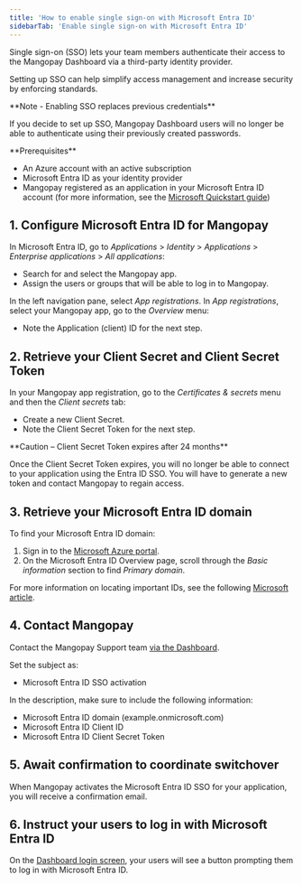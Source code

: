 ```yaml
---
title: 'How to enable single sign-on with Microsoft Entra ID'
sidebarTab: 'Enable single sign-on with Microsoft Entra ID'
---
```

Single sign-on (SSO) lets your team members authenticate their access to the Mangopay Dashboard via a third-party identity provider.

Setting up SSO can help simplify access management and increase security by enforcing standards.

<Note>  
**Note - Enabling SSO replaces previous credentials** 
  
If you decide to set up SSO, Mangopay Dashboard users will no longer be able to authenticate using their previously created passwords.  
</Note>  

<Info>
**Prerequisites**

- An Azure account with an active subscription
- Microsoft Entra ID as your identity provider
- Mangopay registered as an application in your Microsoft Entra ID account (for more information, see the [Microsoft Quickstart guide](https://learn.microsoft.com/en-us/entra/identity-platform/quickstart-register-app))
</Info>

## 1. Configure Microsoft Entra ID for Mangopay

In Microsoft Entra ID, go to _Applications_ > _Identity_ > _Applications_ > _Enterprise applications_ > _All applications_:

- Search for and select the Mangopay app.
- Assign the users or groups that will be able to log in to Mangopay.

In the left navigation pane, select _App registrations_. In _App registrations_, select your Mangopay app, go to the _Overview_ menu:

- Note the Application (client) ID for the next step.


## 2. Retrieve your Client Secret and Client Secret Token

In your Mangopay app registration, go to the _Certificates & secrets_ menu and then the _Client secrets_ tab:

- Create a new Client Secret.
- Note the Client Secret Token for the next step.

<Warning>
**Caution – Client Secret Token expires after 24 months**

Once the Client Secret Token expires, you will no longer be able to connect to your application using the Entra ID SSO. You will have to generate a new token and contact Mangopay to regain access.
</Warning>

## 3. Retrieve your Microsoft Entra ID domain 

To find your Microsoft Entra ID domain: 

1. Sign in to the [Microsoft Azure portal](https://login.microsoftonline.com/organizations/oauth2/v2.0/authorize?redirect_uri=https%3A%2F%2Fportal.azure.com%2Fsignin%2Findex%2F&response_type=code%20id_token&scope=https%3A%2F%2Fmanagement.core.windows.net%2F%2Fuser_impersonation%20openid%20email%20profile&state=OpenIdConnect.AuthenticationProperties%3DMmB0StiVQxOsIcsJD8MU63bZW4DzMl1YB9IjSqD0yEjFbkdRaLEd1_duEeArcO4FrJEzLUGr3p1FBJ75VdWrKp9eLPsuRuCYqigis8r8XW2r7Yxa9DDon3lu7LZ0ll44XjPAysr66hkf1qjcSL5xxtocz2M8vb9V66_3IoS1oPBh8mcNT-WL816UfTlbOZdZJ2puV6hWg3BQrT0tyuZ_sBS9otVhq6k34kwDCJ3HNQDOhxmDmn9xr6oZSk3RwA4RR3zCKZ8-jfC6qf_XRlnkFE1ugJ7Y8yuaGoY_sAlbAFXPk66drCzM1GZ9783F8Asl3iDBN7OnQ8y1GCF_neyI3qEuGNSaOQErnHUweQlieJYY3MKNFT-gjbw7k_dT6S0s3tgVAjQN5SY_03mQOVBmOd74lDPN7vmmeKL60pkfkyHq-UuLCeBo-eZrDsJNQASTTrHp29v2-G3MRgMj4FHfRoe6VMWSd_DEGHbhnIqenLdyIPNN9olFZtT1eelyWB00&response_mode=form_post&nonce=638409102344571996.Nzc1MGYyNDgtMmNlYS00ZTBiLThlYzAtODFhMzE5ZmYxNzI3OGQ5YmFjZmUtYjRjNC00Mjc2LTk4NTEtZWNhNjc3MTVjNWZk&client_id=c44b4083-3bb0-49c1-b47d-974e53cbdf3c&site_id=501430&client-request-id=f92a7eaf-8892-4b96-8bc7-aade6f697965&x-client-SKU=ID_NET472&x-client-ver=6.30.1.0&sso_reload=true).
2. On the Microsoft Entra ID Overview page, scroll through the _Basic information_ section to find _Primary domain_.

For more information on locating important IDs, see the following [Microsoft article](https://learn.microsoft.com/en-us/partner-center/find-ids-and-domain-names#find-the-microsoft-entra-tenant-id-and-primary-domain-name). 

## 4. Contact Mangopay

Contact the Mangopay Support team <a href="https://hub.mangopay.com" target="_blank">via the Dashboard</a>.

Set the subject as:

- Microsoft Entra ID SSO activation

In the description, make sure to include the following information:

- Microsoft Entra ID domain (example.onmicrosoft.com)
- Microsoft Entra ID Client ID
- Microsoft Entra ID Client Secret Token

## 5. Await confirmation to coordinate switchover

When Mangopay activates the Microsoft Entra ID SSO for your application, you will receive a confirmation email.

## 6. Instruct your users to log in with Microsoft Entra ID

On the <a href="https://hub.mangopay.com" target="_blank">Dashboard login screen</a>, your users will see a button prompting them to log in with Microsoft Entra ID.


